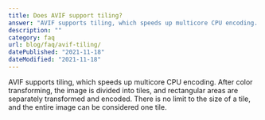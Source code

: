 ```yaml
---
title: Does AVIF support tiling?
answer: "AVIF supports tiling, which speeds up multicore CPU encoding. After color transforming, the image is divided into tiles, and rectangular areas are separately transformed and encoded. There is no limit to the size of a tile, and the entire image can be considered one tile."
description: ""
category: faq
url: blog/faq/avif-tiling/
datePublished: "2021-11-18"
dateModified: "2021-11-18"
---
```


AVIF supports tiling, which speeds up multicore CPU encoding. After color transforming, the image is divided into tiles, and rectangular areas are separately transformed and encoded. There is no limit to the size of a tile, and the entire image can be considered one tile.
